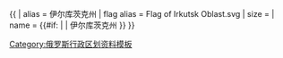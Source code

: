{{ {{{1<noinclude>|country showdata</noinclude>}}}
| alias = 伊尔库茨克州
| flag alias = Flag of Irkutsk Oblast.svg
| size = {{{size|}}}
| name = {{#if: {{{name|}}} | {{{name|}}} | 伊尔库茨克州 }}
}}<noinclude>
[[Category:俄罗斯行政区划资料模板]]
</noinclude>